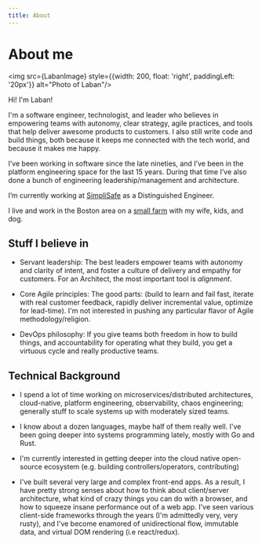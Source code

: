```yaml
---
title: About
---
```



# About me

<img src={LabanImage} style={{width: 200, float: 'right', paddingLeft: '20px'}} alt="Photo of Laban"/>


Hi! I'm Laban!

I'm a software engineer, technologist, and leader who believes in empowering teams with autonomy, clear strategy, agile practices, and tools that help deliver awesome products to customers. I also still write code and build things, both because it keeps me connected with the tech world, and because it makes me happy.

I’ve been working in software since the late nineties, and I’ve been in the platform engineering space for the last 15 years. During that time I’ve also done a bunch of engineering leadership/management and architecture.

I’m currently working at [SimpliSafe](https://www.simplisafe.com) as a Distinguished Engineer.

I live and work in the Boston area on a [small farm](https://www.daisyhillfarm.us/) with my wife, kids, and dog.

## Stuff I believe in

- Servant leadership: The best leaders empower teams with autonomy and clarity of intent, and foster a culture of delivery and empathy for customers. For an Architect, the most important tool is *alignment*.

- Core Agile principles: The good parts: (build to learn and fail fast, iterate with real customer feedback, rapidly deliver incremental value, optimize for lead-time). I'm not interested in pushing any particular flavor of Agile methodology/religion.

- DevOps philosophy: If you give teams both freedom in how to build things, and accountability for operating what they build, you get a virtuous cycle and really productive teams.

## Technical Background

- I spend a lot of time working on microservices/distributed architectures, cloud-native, platform engineering, observability, chaos engineering; generally stuff to scale systems up with moderately sized teams.

- I know about a dozen languages, maybe half of them really well. I've been going deeper into systems programming lately, mostly with Go and Rust.

- I'm currently interested in getting deeper into the cloud native open-source ecosystem (e.g. building controllers/operators, contributing)

- I've built several very large and complex front-end apps. As a result, I have pretty strong senses about how to think about client/server architecture, what kind of crazy things you can do with a browser, and how to squeeze insane performance out of a web app. I've seen various client-side frameworks through the years (I'm admittedly very, very rusty), and I've become enamored of unidirectional flow, immutable data, and virtual DOM rendering (i.e react/redux).
